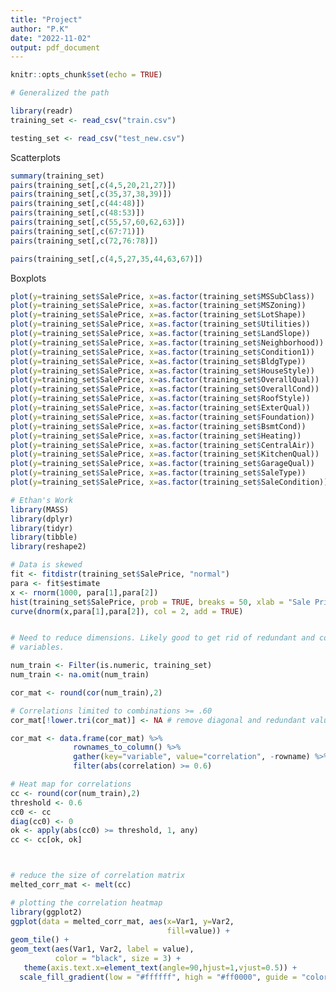 ```yaml
---
title: "Project"
author: "P.K"
date: "2022-11-02"
output: pdf_document
---
```


```r
knitr::opts_chunk$set(echo = TRUE)
```

```r

# Generalized the path

library(readr)
training_set <- read_csv("train.csv")

testing_set <- read_csv("test_new.csv")

```

Scatterplots

```r
summary(training_set)
pairs(training_set[,c(4,5,20,21,27)])
pairs(training_set[,c(35,37,38,39)])
pairs(training_set[,c(44:48)])
pairs(training_set[,c(48:53)])
pairs(training_set[,c(55,57,60,62,63)])
pairs(training_set[,c(67:71)])
pairs(training_set[,c(72,76:78)])

pairs(training_set[,c(4,5,27,35,44,63,67)])
```

Boxplots

```r
plot(y=training_set$SalePrice, x=as.factor(training_set$MSSubClass))
plot(y=training_set$SalePrice, x=as.factor(training_set$MSZoning))
plot(y=training_set$SalePrice, x=as.factor(training_set$LotShape))
plot(y=training_set$SalePrice, x=as.factor(training_set$Utilities))
plot(y=training_set$SalePrice, x=as.factor(training_set$LandSlope))
plot(y=training_set$SalePrice, x=as.factor(training_set$Neighborhood))
plot(y=training_set$SalePrice, x=as.factor(training_set$Condition1))
plot(y=training_set$SalePrice, x=as.factor(training_set$BldgType))
plot(y=training_set$SalePrice, x=as.factor(training_set$HouseStyle))
plot(y=training_set$SalePrice, x=as.factor(training_set$OverallQual))
plot(y=training_set$SalePrice, x=as.factor(training_set$OverallCond))
plot(y=training_set$SalePrice, x=as.factor(training_set$RoofStyle))
plot(y=training_set$SalePrice, x=as.factor(training_set$ExterQual))
plot(y=training_set$SalePrice, x=as.factor(training_set$Foundation))
plot(y=training_set$SalePrice, x=as.factor(training_set$BsmtCond))
plot(y=training_set$SalePrice, x=as.factor(training_set$Heating))
plot(y=training_set$SalePrice, x=as.factor(training_set$CentralAir))
plot(y=training_set$SalePrice, x=as.factor(training_set$KitchenQual))
plot(y=training_set$SalePrice, x=as.factor(training_set$GarageQual))
plot(y=training_set$SalePrice, x=as.factor(training_set$SaleType))
plot(y=training_set$SalePrice, x=as.factor(training_set$SaleCondition))
```


```r

# Ethan's Work
library(MASS)
library(dplyr)
library(tidyr)
library(tibble)
library(reshape2)

# Data is skewed
fit <- fitdistr(training_set$SalePrice, "normal")
para <- fit$estimate
x <- rnorm(1000, para[1],para[2])
hist(training_set$SalePrice, prob = TRUE, breaks = 50, xlab = "Sale Price ($)", ylab = "Density")
curve(dnorm(x,para[1],para[2]), col = 2, add = TRUE)


# Need to reduce dimensions. Likely good to get rid of redundant and correlated 
# variables.

num_train <- Filter(is.numeric, training_set)
num_train <- na.omit(num_train)

cor_mat <- round(cor(num_train),2)

# Correlations limited to combinations >= .60
cor_mat[!lower.tri(cor_mat)] <- NA # remove diagonal and redundant values

cor_mat <- data.frame(cor_mat) %>%
              rownames_to_column() %>%
              gather(key="variable", value="correlation", -rowname) %>%
              filter(abs(correlation) >= 0.6)

# Heat map for correlations
cc <- round(cor(num_train),2)
threshold <- 0.6
cc0 <- cc
diag(cc0) <- 0
ok <- apply(abs(cc0) >= threshold, 1, any)
cc <- cc[ok, ok]



# reduce the size of correlation matrix
melted_corr_mat <- melt(cc)

# plotting the correlation heatmap
library(ggplot2)
ggplot(data = melted_corr_mat, aes(x=Var1, y=Var2,
                                   fill=value)) +
geom_tile() +
geom_text(aes(Var1, Var2, label = value),
          color = "black", size = 3) +
   theme(axis.text.x=element_text(angle=90,hjust=1,vjust=0.5)) +
  scale_fill_gradient(low = "#ffffff", high = "#ff0000", guide = "colorbar")
```
